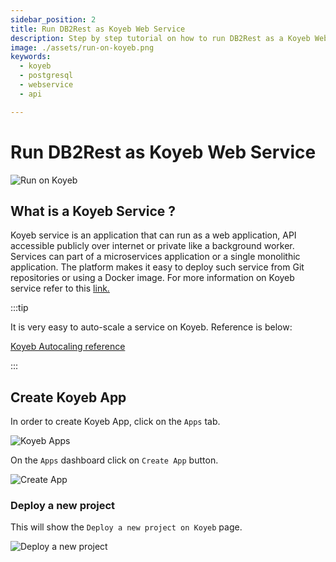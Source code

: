 ```yaml
---
sidebar_position: 2
title: Run DB2Rest as Koyeb Web Service
description: Step by step tutorial on how to run DB2Rest as a Koyeb Web Service.
image: ./assets/run-on-koyeb.png
keywords:
  - koyeb
  - postgresql
  - webservice
  - api

---
```


# Run DB2Rest as Koyeb Web Service


![Run on Koyeb](./assets/run-on-koyeb.png "Run on Koyeb")


## What is a Koyeb Service ?

Koyeb service is an application that can run as a web application, API accessible publicly over internet or private like a background worker.
Services can part of a microservices application or a single monolithic application.
The platform makes it easy to deploy such service from Git repositories or using a Docker image. For more information on Koyeb service refer
to this [link.](https://www.koyeb.com/docs/reference/services)

:::tip

It is very easy to auto-scale a service on Koyeb. Reference is below:

[Koyeb Autocaling reference](https://www.koyeb.com/docs/run-and-scale/autoscaling)

:::


## Create Koyeb App

In order to create Koyeb App, click on the `Apps` tab.

![Koyeb Apps](./assets/koyeb_apps.png "Koyeb Apps")


On the `Apps` dashboard click on `Create App` button.

![Create App](./assets/create_app.png "Create App")


### Deploy a new project

This will show the `Deploy a new project on Koyeb` page.

![Deploy a new project](./assets/deploy_new_project_on_koyeb.png "Deploy a new project")
